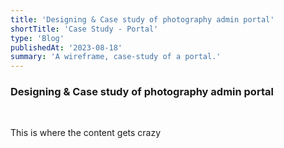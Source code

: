 ```yaml
---
title: 'Designing & Case study of photography admin portal'
shortTitle: 'Case Study - Portal'
type: 'Blog'
publishedAt: '2023-08-18'
summary: 'A wireframe, case-study of a portal.'
---
```

### Designing & Case study of photography admin portal

&nbsp;

This is where the content gets crazy